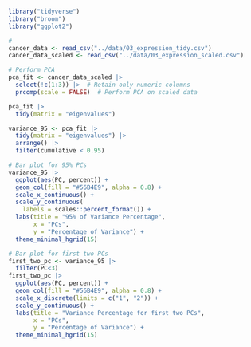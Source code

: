 ```r
library("tidyverse")
library("broom")
library("ggplot2")
```

```r
#
cancer_data <- read_csv("../data/03_expression_tidy.csv")
cancer_data_scaled <- read_csv("../data/03_expression_scaled.csv")
```

```r
# Perform PCA
pca_fit <- cancer_data_scaled |>
  select(!c(1:3)) |>  # Retain only numeric columns
  prcomp(scale = FALSE)  # Perform PCA on scaled data
```

```r
pca_fit |> 
  tidy(matrix = "eigenvalues")
```

```r
variance_95 <- pca_fit |> 
  tidy(matrix = "eigenvalues") |> 
  arrange() |> 
  filter(cumulative < 0.95)
```

```r
# Bar plot for 95% PCs
variance_95 |> 
  ggplot(aes(PC, percent)) +
  geom_col(fill = "#56B4E9", alpha = 0.8) +
  scale_x_continuous() +
  scale_y_continuous(
    labels = scales::percent_format()) +
  labs(title = "95% of Variance Percentage", 
       x = "PCs",
       y = "Percentage of Variance") +
  theme_minimal_hgrid(15)
```

```r
# Bar plot for first two PCs
first_two_pc <- variance_95 |> 
  filter(PC<3) 
first_two_pc |> 
  ggplot(aes(PC, percent)) +
  geom_col(fill = "#56B4E9", alpha = 0.8) +
  scale_x_discrete(limits = c("1", "2")) + 
  scale_y_continuous() +
  labs(title = "Variance Percentage for first two PCs", 
       x = "PCs",
       y = "Percentage of Variance") +
  theme_minimal_hgrid(15)
```

